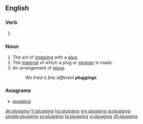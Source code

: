 ==English==

===Verb===
{{head|en}}

# {{present participle of|plug|lang=en}}

===Noun===
{{en-noun}}

# The act of [[stop]]ping with a [[plug]].
# The [[material]] of which a plug or [[stopper]] is made.
# An arrangement of [[plug]]s.
#: ''We tried a few different '''pluggings'''.''

{{Webster 1913}}

===Anagrams===
* [[puggling#English|puggling]]

[[de:plugging]]
[[fr:plugging]]
[[hu:plugging]]
[[my:plugging]]
[[ja:plugging]]
[[simple:plugging]]
[[sv:plugging]]
[[ta:plugging]]
[[vi:plugging]]
[[zh:plugging]]
